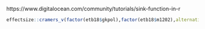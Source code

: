 https://www.digitalocean.com/community/tutorials/sink-function-in-r


```r
effectsize::cramers_v(factor(etb18$gkpol),factor(etb18$m1202),alternative = "two.sided")
```

